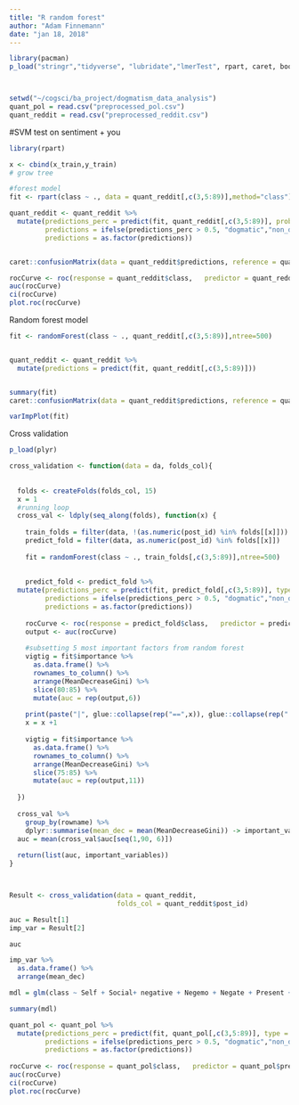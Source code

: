 ```yaml
---
title: "R random forest"
author: "Adam Finnemann"
date: "jan 18, 2018"
---
```

  
```r

library(pacman)
p_load("stringr","tidyverse", "lubridate","lmerTest", rpart, caret, boot, pROC, randomForest)



setwd("~/cogsci/ba_project/dogmatism_data_analysis")
quant_pol = read.csv("preprocessed_pol.csv")
quant_reddit = read.csv("preprocessed_reddit.csv")
```





#SVM test on sentiment + you

```r
library(rpart)

x <- cbind(x_train,y_train)
# grow tree 

#forest model
fit <- rpart(class ~ ., data = quant_reddit[,c(3,5:89)],method="class")

quant_reddit <- quant_reddit %>% 
  mutate(predictions_perc = predict(fit, quant_reddit[,c(3,5:89)], probability = T)[,1],
         predictions = ifelse(predictions_perc > 0.5, "dogmatic","non_dogmatic"),
         predictions = as.factor(predictions))


caret::confusionMatrix(data = quant_reddit$predictions, reference = quant_reddit$class, positive = "dogmatic") 

rocCurve <- roc(response = quant_reddit$class,   predictor = quant_reddit$predictions_perc) 
auc(rocCurve) 
ci(rocCurve) 
plot.roc(rocCurve)

```
Random forest model
```r
fit <- randomForest(class ~ ., quant_reddit[,c(3,5:89)],ntree=500)


quant_reddit <- quant_reddit %>% 
  mutate(predictions = predict(fit, quant_reddit[,c(3,5:89)]))


summary(fit)
caret::confusionMatrix(data = quant_reddit$predictions, reference = quant_reddit$class, positive = "dogmatic")       


```

```r

varImpPlot(fit)
```



Cross validation
```r

p_load(plyr)

cross_validation <- function(data = da, folds_col){ 
  
  
  folds <- createFolds(folds_col, 15)
  x = 1
  #running loop
  cross_val <- ldply(seq_along(folds), function(x) {
    
    train_folds = filter(data, !(as.numeric(post_id) %in% folds[[x]]))
    predict_fold = filter(data, as.numeric(post_id) %in% folds[[x]])
    
    fit = randomForest(class ~ ., train_folds[,c(3,5:89)],ntree=500)
    
    
    predict_fold <- predict_fold %>% 
  mutate(predictions_perc = predict(fit, predict_fold[,c(3,5:89)], type = "prob")[,1],
         predictions = ifelse(predictions_perc > 0.5, "dogmatic","non_dogmatic"),
         predictions = as.factor(predictions))
         
    rocCurve <- roc(response = predict_fold$class,   predictor = predict_fold$predictions_perc) 
    output <- auc(rocCurve)
    
    #subsetting 5 most important factors from random forest
    vigtig = fit$importance %>% 
      as.data.frame() %>% 
      rownames_to_column() %>% 
      arrange(MeanDecreaseGini) %>% 
      slice(80:85) %>% 
      mutate(auc = rep(output,6))
    
    print(paste("|", glue::collapse(rep("==",x)), glue::collapse(rep("  ",15-x)), "|", sep = ""))
    x = x +1
    
    vigtig = fit$importance %>% 
      as.data.frame() %>% 
      rownames_to_column() %>% 
      arrange(MeanDecreaseGini) %>% 
      slice(75:85) %>% 
      mutate(auc = rep(output,11))
      
  })
  
  cross_val %>% 
    group_by(rowname) %>% 
    dplyr::summarise(mean_dec = mean(MeanDecreaseGini)) -> important_variables
  auc = mean(cross_val$auc[seq(1,90, 6)])
  
  return(list(auc, important_variables))
}



Result <- cross_validation(data = quant_reddit,
                           folds_col = quant_reddit$post_id)

auc = Result[1]
imp_var = Result[2]

```

```r
auc
```
```r
imp_var %>% 
  as.data.frame() %>% 
  arrange(mean_dec)
```

```r
mdl = glm(class ~ Self + Social+ negative + Negemo + Negate + Present + Othref + You + sent_len + Past, data = quant_reddit, family = "binomial")

summary(mdl)

```

```r
quant_pol <- quant_pol %>% 
  mutate(predictions_perc = predict(fit, quant_pol[,c(3,5:89)], type = "prob")[,1],
         predictions = ifelse(predictions_perc > 0.5, "dogmatic","non_dogmatic"),
         predictions = as.factor(predictions))
    
rocCurve <- roc(response = quant_pol$class,   predictor = quant_pol$predictions_perc) 
auc(rocCurve) 
ci(rocCurve) 
plot.roc(rocCurve)
```

